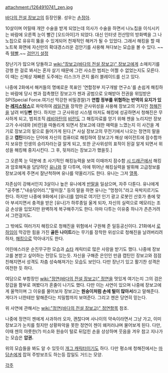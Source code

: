 attachment:/1264910741_zen.jpg

[[바다의 전설 장보고]]의 등장인물. 성우는 [[손정아]].

10살이며 어릴때 개안 수술을 받게 되었는데 의사가 수술을 하면서 나노칩을 이식시키는 바람에 오른쪽 눈이 빨간 [오드아이]가 되었다. 대신 인터넷 전산망의 방화벽을 그 나노칩으로 유유히 뚫을 수 있게되어 천재적인 해커가 될 수 있었다. 그래서 해킹을 할 때 노트북 화면에 자신만의 확대경스러운 검안기를 사용해 쳐다보는 모습을 볼 수 있다.
~~즉 [[템빨]].~~  [http://blogfile.paran.com/BLOG_1002096/201002/1265278095_렌즈_conv.JPG.jpg 검안기 설정]

장난기가 많으며 당돌하고 [[wiki:"장보고(바다의 전설 장보고)" 장보고]]에게 소매치기를 강행 한 걸로 봐서는 혼자 살기 때문에 그런 사소한 범죄는 어쩔 수 없었는지도 모른다. 이 때는 신체상 재빠른 도주에는 리스크가 큰지 롤러 블레이드를 신고 있다.

나중에 2화에서 해커들의 명예로운 목표인 '연합정부 지구개발 연구소'를 손쉽게 해킹하는 바람에 당시 젠과 접촉했던 장보고가 젠과 공범으로 오해받아 전권을 위임받은 SP(Special Force.여기선 막강한 비밀경찰)가 '''연합 정부를 위협하는 반역의 요지가 있는 [[레지스탕스]]'''로 파악하여 [[레일건]]을 장착한 군사위성을 사용해 장보고의 기지인 [[청해진]]을 날려 버릴'''뻔''' 한다. 하지만 그 군사위성 시스템 마저도 해킹에 성공하면서 청해진은 무사하게 되고, 범죄조직 [[레비아탄]]의 [[비란]]도 그 해킹자료를 얻기 위해 젠을 노리지만 장보고가 수사대와 [비란]을 따돌리게 되면서 장보고에 대한 매력을 느꼈는지 이 사건을 계기로 장보고의 밑으로 들어가게 된다.[* 사실 장보고의 무전기에서 나오는 정연의 말을 듣고 '''캡틴'''이라는 단어에 자신의 컴퓨터로 해킹하여 장보고가 해상 에이전트에 잠수함까지 보유한 인생의 승리자라는걸 알게 되고, 또한 군사위성의 표적이 된걸 알게 되면서 위성을 해킹해 중지시킨다. 그 후, 뒷처리는 장보고가 했을듯.]
 
그 오른쪽 눈 덕분에 초 사기적인 해킹능력을 보여 이때까지 잠수함 [[시 드래곤]]에서 해킹과 암호해독을 담당하던 [[유나]]와 잘 다투며, 아에 뛰어난 해킹실력을 발휘해 고급정보를 장보고에게 주면서 잘난척하며 유나를 약올리기도 한다. 유나는 그저 [[열폭]].

자존심이 강해서인지 3살이나 높은 유나에게 [[반말]]을 일삼으며, 자주 다툰다. 유나에게 "공주병.","내숭덩어리.","말미잘." 등의 말을 하면 유나는 "멍청이."라고 윽박지르기도 한다. 하지만 나중에 9화에서 [유나]를 엄마로 여기던 인기 광고 로봇인 산호가 총에 맞아 부셔지면서 충격을 받은 [유나]가 하루종일 울게 되자, 자신의 실력으로 메모리는 조금 손상을 입었지만 완벽하게 복구해주기도 한다. 아마 다투는 이유중 하나가 츤츤거려서 그런걸지도.      

그 밖에도 여러가지 해킹으로 청해진을 위험에서 구원해 준 일등공신이다.
21화에서 [[로하임]]이 막강한 힘을 가진 '''골든 나이트'''라는 무기를 장착한 위성으로 청해진을 날려버리려 하자, [[해킹]]으로 막아내기도 한다. 

어린애스러운 순진무구한 모습과 [[쇼타]] 캐릭터로 많은 사랑을 받기도 했다. 나중에 장보고를 본받고 싶어하는 전망도 있는듯. 자신을 구해준 은인인 만큼 캡틴인 장보고와 점점 친해지면서 성격도 차츰 성숙해져가는 모습도 보인다. 다만 장난기 있고 활기찬 성격은 여전한 듯 하다.

여담으로 부함장인 [[wiki:"정연(바다의 전설 장보고)" 정연]]을 멋있게 여기는지 그의 검은 장갑을 함부로 껴봤다가 혼줄이 나기도 했다. 다만 이는 사연이 있으며 나중에 장보고에게 울먹이며 그 이유를 물어보자 장보고는  '''원숭이처럼 손에 털이 많아서'''라고 말해준다. 게다가 너한테만 말해준다는 치밀함까지 보여준다. 그리고 젠은 당연히 믿는다.

위 사연에 관해서는 [[wiki:"정연(바다의 전설 장보고)" 정연]]항목 참조.

나중에 정연이 젠에게 사과하러 오자, 괜찮다며 사나이의 약속이라면서 그냥 가고,
이미 장보고가 눈치를 줬지만 상황파악을 못한 정연이 젠이 왜저러냐며 물어보게 된다.
다만, 이때 젠의 야릇한(?) 미소와 원숭이 털로 뒤덥힌 손을 상상하며 웃음을 겨우 참고 지나가는 모습은 '''압권.'''  

위의 모습들을 봐도 알 수 있듯이 [[개그 캐릭터]]이기도 하다. 다만 평소에 청해진에서는 [[마담손]]에게 잡혀 주방보조도 하는등 잡일도 거드는 모양.

[[각주]]
